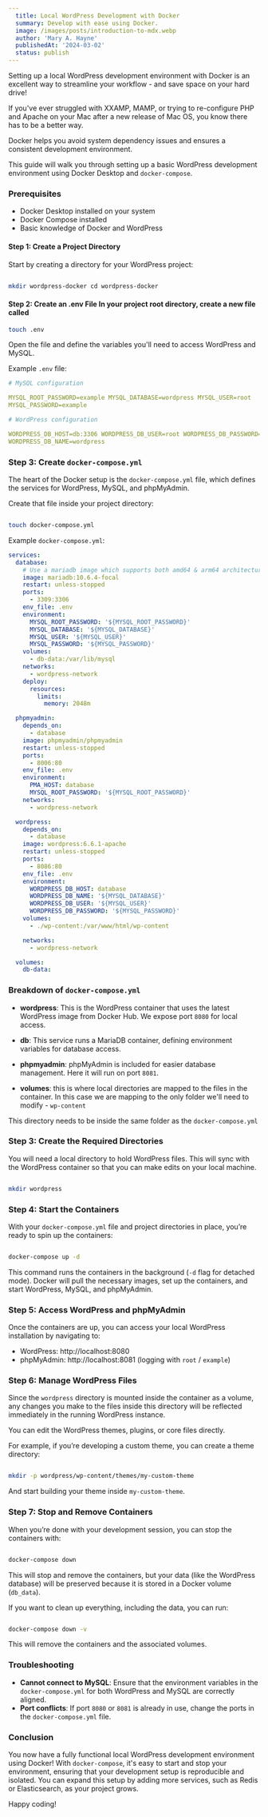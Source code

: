 ```yaml
---
  title: Local WordPress Development with Docker
  summary: Develop with ease using Docker.
  image: /images/posts/introduction-to-mdx.webp
  author: 'Mary A. Hayne'
  publishedAt: '2024-03-02'
  status: publish
---
```


Setting up a local WordPress development environment with Docker is an excellent
way to streamline your workflow - and save space on your hard drive!

If you've ever struggled with XXAMP, MAMP, or trying to re-configure PHP and
Apache on your Mac after a new release of Mac OS, you know there has to be a
better way.

Docker helps you avoid system dependency issues and ensures a consistent
development environment.

This guide will walk you through setting up a basic WordPress development
environment using Docker Desktop and `docker-compose`.

### Prerequisites

- Docker Desktop installed on your system
- Docker Compose installed
- Basic knowledge of Docker and WordPress

#### Step 1: Create a Project Directory

Start by creating a directory for your WordPress project:

```bash

mkdir wordpress-docker cd wordpress-docker

```

#### Step 2: Create an .env File In your project root directory, create a new file called

```bash
touch .env

```

Open the file and define the variables you'll need to access WordPress and
MySQL.

Example `.env` file:

```yaml
# MySQL configuration

MYSQL_ROOT_PASSWORD=example MYSQL_DATABASE=wordpress MYSQL_USER=root
MYSQL_PASSWORD=example

# WordPress configuration

WORDPRESS_DB_HOST=db:3306 WORDPRESS_DB_USER=root WORDPRESS_DB_PASSWORD=example
WORDPRESS_DB_NAME=wordpress

```

### Step 3: Create `docker-compose.yml`

The heart of the Docker setup is the `docker-compose.yml` file, which defines
the services for WordPress, MySQL, and phpMyAdmin.

Create that file inside your project directory:

```bash

touch docker-compose.yml

```

Example `docker-compose.yml`:

```yaml
services:
  database:
    # Use a mariadb image which supports both amd64 & arm64 architecture
    image: mariadb:10.6.4-focal
    restart: unless-stopped
    ports:
      - 3309:3306
    env_file: .env
    environment:
      MYSQL_ROOT_PASSWORD: '${MYSQL_ROOT_PASSWORD}'
      MYSQL_DATABASE: '${MYSQL_DATABASE}'
      MYSQL_USER: '${MYSQL_USER}'
      MYSQL_PASSWORD: '${MYSQL_PASSWORD}'
    volumes:
      - db-data:/var/lib/mysql
    networks:
      - wordpress-network
    deploy:
      resources:
        limits:
          memory: 2048m

  phpmyadmin:
    depends_on:
      - database
    image: phpmyadmin/phpmyadmin
    restart: unless-stopped
    ports:
      - 8006:80
    env_file: .env
    environment:
      PMA_HOST: database
      MYSQL_ROOT_PASSWORD: '${MYSQL_ROOT_PASSWORD}'
    networks:
      - wordpress-network

  wordpress:
    depends_on:
      - database
    image: wordpress:6.6.1-apache
    restart: unless-stopped
    ports:
      - 8086:80
    env_file: .env
    environment:
      WORDPRESS_DB_HOST: database
      WORDPRESS_DB_NAME: '${MYSQL_DATABASE}'
      WORDPRESS_DB_USER: '${MYSQL_USER}'
      WORDPRESS_DB_PASSWORD: '${MYSQL_PASSWORD}'
    volumes:
      - ./wp-content:/var/www/html/wp-content

    networks:
      - wordpress-network

  volumes:
    db-data:
```

### Breakdown of `docker-compose.yml`

- **wordpress**: This is the WordPress container that uses the latest WordPress
  image from Docker Hub. We expose port `8080` for local access.

- **db**: This service runs a MariaDB container, defining environment variables
  for database access.

- **phpmyadmin**: phpMyAdmin is included for easier database management. Here it
  will run on port `8081`.

- **volumes**: this is where local directories are mapped to the files in the
  container. In this case we are mapping to the only folder we'll need to
  modify - `wp-content`

This directory needs to be inside the same folder as the `docker-compose.yml`

### Step 3: Create the Required Directories

You will need a local directory to hold WordPress files. This will sync with the
WordPress container so that you can make edits on your local machine.

```bash

mkdir wordpress

```

### Step 4: Start the Containers

With your `docker-compose.yml` file and project directories in place, you’re
ready to spin up the containers:

```bash

docker-compose up -d

```

This command runs the containers in the background (`-d` flag for detached
mode). Docker will pull the necessary images, set up the containers, and start
WordPress, MySQL, and phpMyAdmin.

### Step 5: Access WordPress and phpMyAdmin

Once the containers are up, you can access your local WordPress installation by
navigating to:

- WordPress: http://localhost:8080
- phpMyAdmin: http://localhost:8081 (logging with `root` / `example`)

### Step 6: Manage WordPress Files

Since the `wordpress` directory is mounted inside the container as a volume, any
changes you make to the files inside this directory will be reflected
immediately in the running WordPress instance.

You can edit the WordPress themes, plugins, or core files directly.

For example, if you’re developing a custom theme, you can create a theme
directory:

```bash

mkdir -p wordpress/wp-content/themes/my-custom-theme

```

And start building your theme inside `my-custom-theme`.

### Step 7: Stop and Remove Containers

When you’re done with your development session, you can stop the containers
with:

```bash

docker-compose down

```

This will stop and remove the containers, but your data (like the WordPress
database) will be preserved because it is stored in a Docker volume (`db_data`).

If you want to clean up everything, including the data, you can run:

```bash

docker-compose down -v

```

This will remove the containers and the associated volumes.

### Troubleshooting

- **Cannot connect to MySQL**: Ensure that the environment variables in the
  `docker-compose.yml` for both WordPress and MySQL are correctly aligned.
- **Port conflicts**: If port `8080` or `8081` is already in use, change the
  ports in the `docker-compose.yml` file.

### Conclusion

You now have a fully functional local WordPress development environment using
Docker! With `docker-compose`, it's easy to start and stop your environment,
ensuring that your development setup is reproducible and isolated. You can
expand this setup by adding more services, such as Redis or Elasticsearch, as
your project grows.

Happy coding!

